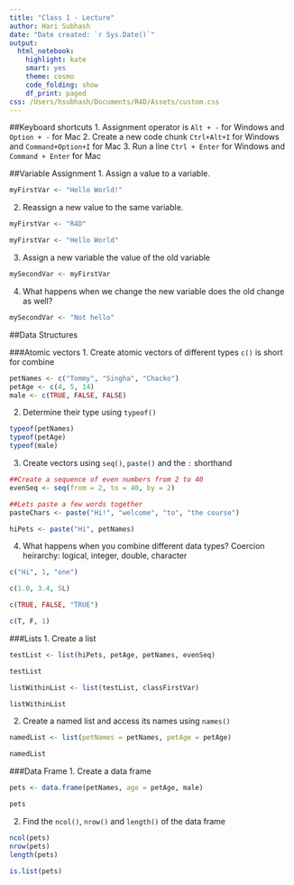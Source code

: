 ```yaml
---
title: "Class 1 - Lecture"
author: Hari Subhash
date: "Date created: `r Sys.Date()`"
output:
  html_notebook:
    highlight: kate
    smart: yes
    theme: cosmo
    code_folding: show
    df_print: paged
css: /Users/hsubhash/Documents/R4D/Assets/custom.css
---
```

##Keyboard shortcuts
1. Assignment operator is `Alt + -` for Windows and `Option + -` for Mac
2. Create a new code chunk `Ctrl+Alt+I` for Windows and `Command+Option+I` for Mac
3. Run a line `Ctrl + Enter` for Windows and `Command + Enter` for Mac

##Variable Assignment
1. Assign a value to a variable.
```r
myFirstVar <- "Hello World!"
```

2. Reassign a new value to the same variable.
```r
myFirstVar <- "R4D"

myFirstVar <- "Hello World"
```


3. Assign a new variable the value of the old variable
```r
mySecondVar <- myFirstVar
```

4. What happens when we change the new variable does the old change as well?
```r
mySecondVar <- "Not hello"
```


##Data Structures

###Atomic vectors
1. Create atomic vectors of different types
`c()` is short for combine
```r
petNames <- c("Tommy", "Singha", "Chacko")
petAge <- c(4, 5, 14)
male <- c(TRUE, FALSE, FALSE)
```


2. Determine their type using `typeof()`

```r
typeof(petNames)
typeof(petAge)
typeof(male)
```

3. Create vectors using `seq()`, `paste()` and the `:` shorthand


```r
##Create a sequence of even numbers from 2 to 40
evenSeq <- seq(from = 2, to = 40, by = 2)

##Lets paste a few words together
pasteChars <- paste("Hi!", "welcome", "to", "the course")

hiPets <- paste("Hi", petNames)

```
4. What happens when you combine different data types?
Coercion heirarchy: logical, integer, double, character
```r
c("Hi", 1, "one")
```

```r
c(1.0, 3.4, 5L)
```

```r
c(TRUE, FALSE, "TRUE")
```

```r
c(T, F, 1)
```

###Lists
1. Create a list

```r
testList <- list(hiPets, petAge, petNames, evenSeq)

testList
```

```r
listWithinList <- list(testList, classFirstVar)

listWithinList
```


2. Create a named list and access its names using `names()`

```r
namedList <- list(petNames = petNames, petAge = petAge)

namedList
```

###Data Frame
1. Create a data frame
```r
pets <- data.frame(petNames, age = petAge, male)

pets
```


2. Find the `ncol()`, `nrow()` and `length()` of the data frame
```r
ncol(pets)
nrow(pets)
length(pets)
```

```r
is.list(pets)
```

<!-- ##Subsetting data structures -->

<!-- ###Atomic vectors -->
<!-- 1. Subset using positive integers, negative integers, and logical vectors -->

<!-- ###Lists -->
<!-- 1. Try the same as atomic vectors -->

<!-- ###Data frames -->
<!-- 1. Filter rows -->
<!-- 2. Select columns -->
<!-- 3. Select columns using named column ranges -->
<!-- 4. Subset columns and rows -->



<!-- ###The other two subsetting operators -->
<!-- 1. Show the difference between `[]` and `[[]]` or `$` -->
<!-- 2. Use `[[]]` to subset atomic vectors, lists and data frames -->

<!-- ####**Break for Task** -->
<!-- 1. From the sequence of odd numbers created in the previous set of tasks remove all the multiples of 5 (use `seq()`) to create all the multiples of 5 under 100) -->
<!-- 2. Remove the last row from the data frame you created previously -->
<!-- 3. Select the last 2 columns in the data frame you created -->
<!-- 4. Use `[]`, `[[]]` and `$` to select the second item in the list that you created -->
<!-- 5. Use `identical()` to check if the two items created through `[[]]` and `$` are identical -->


<!-- ##Advanced subsetting -->

<!-- ###Operators -->
<!-- 1. Arithmetic operations -->
<!-- 2. Relational -->
<!-- 3. Logical -->

